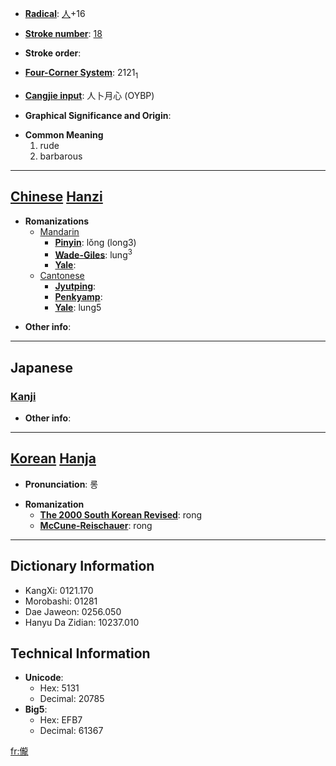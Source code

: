 * '''[[Wiktionary:Chinese radical index| Radical]]''': [[Wiktionary:Chinese radical index 人|人]]+16

* '''[[Wiktionary:Chinese total strokes index|Stroke number]]''': [[Wiktionary:Chinese total strokes index 18|18]]

* '''Stroke order''': 

* '''[[Wiktionary:Chinese four corner index|Four-Corner System]]''': 2121<sub>1</sub>

* '''[[Wiktionary:Chinese Cangjie index|Cangjie input]]''': 人卜月心 (OYBP)

* '''Graphical Significance and Origin''': 

* '''Common Meaning'''
*#rude
*# barbarous


----

== [[Chinese]] [[Hanzi]] ==

* '''Romanizations'''
** [[Mandarin]]
*** '''[[Pinyin]]''': lǒng (long3)
*** '''[[Wade-Giles]]''': lung<sup>3</sup>
*** '''[[Yale]]''': 
**[[Cantonese]]
***'''[[Jyutping]]''':
***'''[[Penkyamp]]''': 
***'''[[Yale]]''': lung5

* '''Other info''': 

----

==Japanese==
===[[Kanji]]===
{{kanji|on readings=[[ろう]] (rō), [[る]] (ru), [[りょう]] (ryō), [[りゅ]] (ryu)|kun readings=[[でさあがらない]] (desaagaranai), [[うやむや]] (uyamuya)}}

* '''Other info''':  

----

== [[Korean]] [[Hanja]] ==

* '''Pronunciation''': 롱

* '''Romanization'''
** '''[[The 2000 South Korean Revised Romanization|The 2000 South Korean Revised]]''': rong
** '''[[McCune-Reischauer]]''': rong

----

== Dictionary Information ==

* KangXi: 0121.170
* Morobashi: 01281
* Dae Jaweon: 0256.050
* Hanyu Da Zidian: 10237.010

== Technical Information ==

* '''Unicode''':
** Hex: 5131
** Decimal: 20785
* '''Big5''':
** Hex: EFB7
** Decimal: 61367

[[fr:儱]]